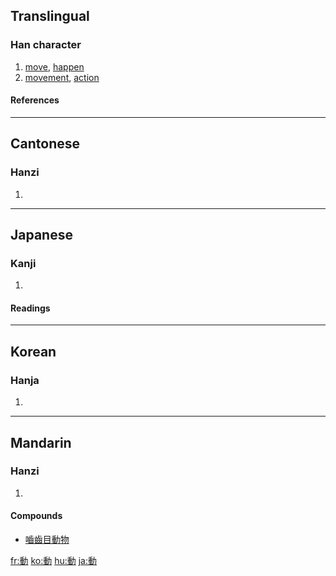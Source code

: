 {{see|动}}

==Translingual==
===Han character===
{{Han char|rad=力|as=09|sn=11|four=2412<sub>7</sub>|canj=竹土大尸 (HGKS)}}
# [[move]], [[happen]]
# [[movement]], [[action]]
====References====
{{Han ref|kx=0148.140|dkj=02390|dj=0333.240|hdz=10375.060|uh=52D5|ud=21205|bh=B0CA|bd=45258}}
----
==Cantonese==
===Hanzi===
{{yue-hanzi|jyut=|y=dung6}}
# {{defn|Cantonese}}
----
==Japanese==
===Kanji===
{{ja-kanji|grade=|rs=力09}}
# {{defn|Japanese}} 
====Readings====
{{ja-readings|on=[[どう]] (dō)|kun=[[うごく]] (ugoku), [[うごかす]] (ugokasu), [[うごき]] (ugoki)}}
----
==Korean==
===Hanja===
{{ko-hanja|hangeul=[[동]]|rv=dong|mr=tong}}
# {{defn|Korean}}
----
==Mandarin==
===Hanzi===
{{cmn-hanzi|sim=动|pin=[[dòng]] (dong4)|wg=tung<sup>4</sup>}}
# {{defn|Mandarin}}

====Compounds====
* [[嚙齒目動物]]

[[fr:動]]
[[ko:動]]
[[hu:動]]
[[ja:動]]